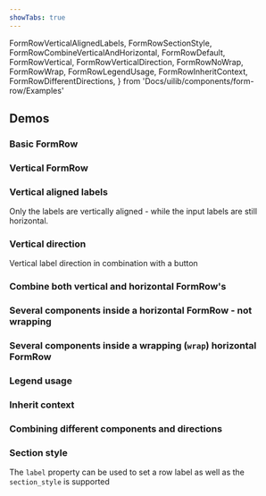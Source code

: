 ```yaml
---
showTabs: true
---
```


FormRowVerticalAlignedLabels,
FormRowSectionStyle,
FormRowCombineVerticalAndHorizontal,
FormRowDefault,
FormRowVertical,
FormRowVerticalDirection,
FormRowNoWrap,
FormRowWrap,
FormRowLegendUsage,
FormRowInheritContext,
FormRowDifferentDirections,
} from 'Docs/uilib/components/form-row/Examples'

## Demos

### Basic FormRow

<FormRowDefault />

### Vertical FormRow

<FormRowVertical />

### Vertical aligned labels

Only the labels are vertically aligned - while the input labels are still horizontal.

<FormRowVerticalAlignedLabels />

### Vertical direction

Vertical label direction in combination with a button

<FormRowVerticalDirection />

### Combine both vertical and horizontal FormRow's

<FormRowCombineVerticalAndHorizontal />

### Several components inside a horizontal FormRow - not wrapping

<FormRowNoWrap />

### Several components inside a wrapping (`wrap`) horizontal FormRow

<FormRowWrap />

### Legend usage

<FormRowLegendUsage />

### Inherit context

<FormRowInheritContext />

### Combining different components and directions

<FormRowDifferentDirections />

### Section style

The `label` property can be used to set a row label as well as the `section_style` is supported

<FormRowSectionStyle />

<FormRowVisualTests />
